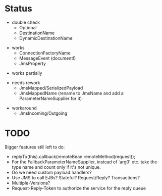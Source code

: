 = Status =

* double check
** Optional
** DestinationName
** DynamicDestinationName

* works
** ConnectionFactoryName
** MessageEvent (document!)
** JmsProperty

* works partially

* needs rework
** JmsMapped/SerializedPayload
** JmsMappedName (rename to JmsName and add a ParameterNameSupplier for it)

* workaround
** JmsIncoming/Outgoing


= TODO =
Bigger features still left to do:
*replyTo(this).callback(remoteBean.remoteMethod(request));
*For the FallbackParameterNameSupplier, instead of 'arg0' etc. take the type name and count only if it's not unique.
*Do we need custom payload handlers?
*Use JMS to call EJBs? Stateful? Request/Reply? Transactions?
*Multiple-Versions?
*Request-Reply-Token to authorize the service for the reply queue
